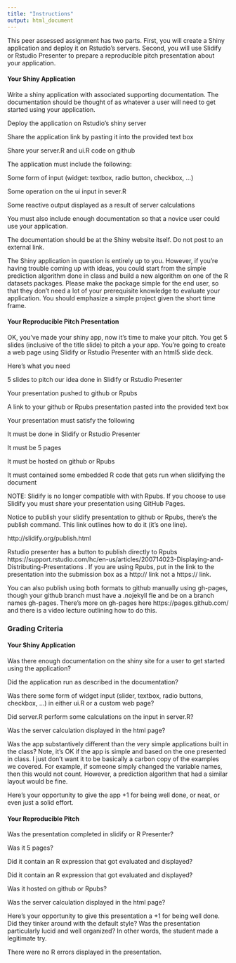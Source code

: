 ```yaml
---
title: "Instructions"
output: html_document
---
```


This peer assessed assignment has two parts. First, you will create a Shiny application and deploy it on Rstudio's servers. Second, you will use Slidify or Rstudio Presenter to prepare a reproducible pitch presentation about your application.

#### Your Shiny Application

Write a shiny application with associated supporting documentation. The documentation should be thought of as whatever a user will need to get started using your application.

Deploy the application on Rstudio's shiny server

Share the application link by pasting it into the provided text box

Share your server.R and ui.R code on github

The application must include the following:

Some form of input (widget: textbox, radio button, checkbox, ...)

Some operation on the ui input in sever.R

Some reactive output displayed as a result of server calculations

You must also include enough documentation so that a novice user could use your application.

The documentation should be at the Shiny website itself. Do not post to an external link.

The Shiny application in question is entirely up to you. However, if you're having trouble coming up with ideas, you could start from the simple prediction algorithm done in class and build a new algorithm on one of the R datasets packages. Please make the package simple for the end user, so that they don't need a lot of your prerequisite knowledge to evaluate your application. You should emphasize a simple project given the short time frame.

#### Your Reproducible Pitch Presentation

OK, you've made your shiny app, now it's time to make your pitch. You get 5 slides (inclusive of the title slide)  to pitch a your app. You're going to create a web page using Slidify or Rstudio Presenter with an html5 slide deck.

Here's what you need

5 slides to pitch our idea done in Slidify or Rstudio Presenter

Your presentation pushed to github or Rpubs

A link to your github or Rpubs presentation pasted into the provided text box

Your presentation must satisfy the following

It must be done in Slidify or Rstudio Presenter

It must be 5 pages

It must be hosted on github or Rpubs

It must contained some embedded R code that gets run when slidifying the document

NOTE: Slidify is no longer compatible with with Rpubs. If you choose to use Slidify you must share your presentation using GitHub Pages.

Notice to publish your slidify presentation to github or Rpubs, there's the publish command. This link outlines how to do it (it's one line). 

http://slidify.org/publish.html

Rstudio presenter has a button to publish directly to Rpubs 
https://support.rstudio.com/hc/en-us/articles/200714023-Displaying-and-Distributing-Presentations
. If you are using Rpubs, put in the link to the presentation into the submission box as a http:// link not a https:// link.

You can also publish using both formats to github manually using gh-pages, though your github branch must have a .nojekyll fle and be on a branch names gh-pages. There's more on gh-pages here 
https://pages.github.com/
  and there is a video lecture outlining how to do this.

### Grading Criteria

#### Your Shiny Application

Was there enough documentation on the shiny site for a user to get started using the application?

Did the application run as described in the documentation?

Was there some form of widget input (slider, textbox, radio buttons, checkbox, ...) in either ui.R or a custom web page?

Did server.R perform some calculations on the input in server.R?

Was the server calculation displayed in the html page?

Was the app substantively different than the very simple applications built in the class? Note, it's OK if the app is simple and based on the one presented in class. I just don't want it to be basically a carbon copy of the examples we covered. For example, if someone simply changed the variable names, then this would not count. However, a prediction algorithm that had a similar layout would be fine.

Here's your opportunity to give the app +1 for being well done, or neat, or even just a solid effort.

#### Your Reproducible Pitch

Was the presentation completed in slidify or R Presenter?

Was it 5 pages?

Did it contain an R expression that got evaluated and displayed?

Did it contain an R expression that got evaluated and displayed?

Was it hosted on github or Rpubs?

Was the server calculation displayed in the html page?

Here's your opportunity to give this presentation a +1 for being well done. Did they tinker around with the default style? Was the presentation particularly lucid and well organized? In other words, the student made a legitimate try.

There were no R errors displayed in the presentation.
